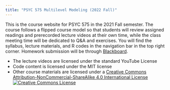 ```yaml
---
title: "PSYC 575 Multilevel Modeling (2022 Fall)"
---
```


This is the course website for PSYC 575 in the 2021 Fall semester. The course follows a flipped course model so that students will review assigned readings and prerecorded lecture videos at their own time, while the class meeting time will be dedicated to Q&A and exercises. You will find the syllabus, lecture materials, and R codes in the navigation bar in the top right corner. Homework submission will be through [Blackboard](https://blackboard.usc.edu). 

- The lecture videos are licensed under the standard YouTube License
- Code content is licensed under the MIT license
- Other course materials are licensed under a <a rel="license" href="http://creativecommons.org/licenses/by-nc-sa/4.0/">Creative Commons Attribution-NonCommercial-ShareAlike 4.0 International License</a>  
<a rel="license" href="http://creativecommons.org/licenses/by-nc-sa/4.0/"><img alt="Creative Commons License" style="border-width:0" src="https://i.creativecommons.org/l/by-nc-sa/4.0/88x31.png" /></a>
